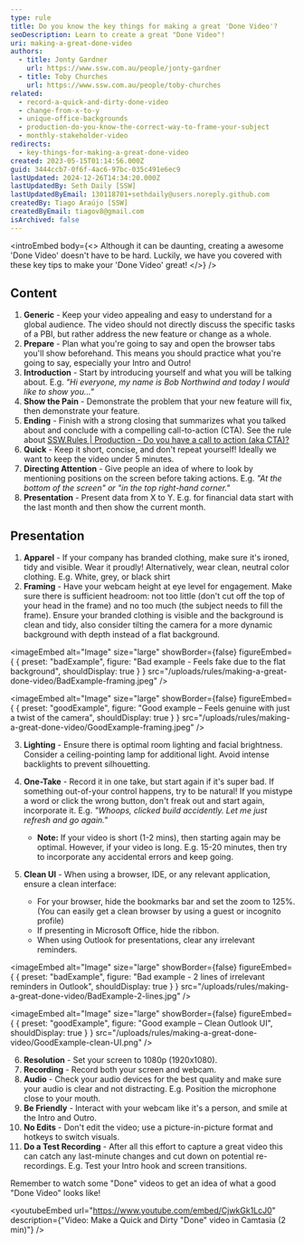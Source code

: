 ```yaml
---
type: rule
title: Do you know the key things for making a great 'Done Video'?
seoDescription: Learn to create a great "Done Video"!
uri: making-a-great-done-video
authors:
  - title: Jonty Gardner
    url: https://www.ssw.com.au/people/jonty-gardner
  - title: Toby Churches
    url: https://www.ssw.com.au/people/toby-churches
related:
  - record-a-quick-and-dirty-done-video
  - change-from-x-to-y
  - unique-office-backgrounds
  - production-do-you-know-the-correct-way-to-frame-your-subject
  - monthly-stakeholder-video
redirects:
  - key-things-for-making-a-great-done-video
created: 2023-05-15T01:14:56.000Z
guid: 3444ccb7-0f6f-4ac6-97bc-035c491e6ec9
lastUpdated: 2024-12-26T14:34:20.000Z
lastUpdatedBy: Seth Daily [SSW]
lastUpdatedByEmail: 130118701+sethdaily@users.noreply.github.com
createdBy: Tiago Araújo [SSW]
createdByEmail: tiagov8@gmail.com
isArchived: false
---
```

<introEmbed
  body={<>
Although it can be daunting, creating a awesome 'Done Video' doesn't have to be hard. Luckily, we have you covered with these key tips to make your 'Done Video' great!
  </>}
/>
## Content

1. **Generic** - Keep your video appealing and easy to understand for a global audience. The video should not directly discuss the specific tasks of a PBI, but rather address the new feature or change as a whole.
2. **Prepare** - Plan what you're going to say and open the browser tabs you'll show beforehand. This means you should practice what you're going to say, especially your Intro and Outro!
3. **Introduction** - Start by introducing yourself and what you will be talking about. E.g. *"Hi everyone, my name is Bob Northwind and today I would like to show you..."*
4. **Show the Pain** - Demonstrate the problem that your new feature will fix, then demonstrate your feature.
5. **Ending** - Finish with a strong closing that summarizes what you talked about and conclude with a compelling call-to-action (CTA). See the rule about [SSW.Rules | Production - Do you have a call to action (aka CTA)?](/production-do-you-add-a-call-to-action/)
6. **Quick** - Keep it short, concise, and don't repeat yourself! Ideally we want to keep the video under 5 minutes.
7. **Directing Attention** - Give people an idea of where to look by mentioning positions on the screen before taking actions. E.g. *"At the bottom of the screen" or "in the top right-hand corner."*
8. **Presentation** -  Present data from X to Y. E.g. for financial data start with the last month and then show the current month.

## Presentation

1. **Apparel** - If your company has branded clothing, make sure it's ironed, tidy and visible. Wear it proudly! Alternatively, wear clean, neutral color clothing. E.g. White, grey, or black shirt
2. **Framing** - Have your webcam height at eye level for engagement. Make sure there is sufficient headroom: not too little (don't cut off the top of your head in the frame) and no too much (the subject needs to fill the frame). Ensure your branded clothing is visible and the background is clean and tidy, also consider tilting the camera for a more dynamic background with depth instead of a flat background.

<imageEmbed
  alt="Image"
  size="large"
  showBorder={false}
  figureEmbed={ {
    preset: "badExample",
    figure: "Bad example - Feels fake due to the flat background",
    shouldDisplay: true
  } }
  src="/uploads/rules/making-a-great-done-video/BadExample-framing.jpeg"
/>


<imageEmbed
  alt="Image"
  size="large"
  showBorder={false}
  figureEmbed={ {
    preset: "goodExample",
    figure: "Good example – Feels genuine with just a twist of the camera",
    shouldDisplay: true
  } }
  src="/uploads/rules/making-a-great-done-video/GoodExample-framing.jpeg"
/>


3. **Lighting** - Ensure there is optimal room lighting and facial brightness. Consider a ceiling-pointing lamp for additional light. Avoid intense backlights to prevent silhouetting.
4. **One-Take** - Record it in one take, but start again if it's super bad. If something out-of-your control happens, try to be natural! If you mistype a word or click the wrong button, don't freak out and start again, incorporate it. E.g. *"Whoops, clicked build accidently. Let me just refresh and go again."*
   * **Note:** If your video is short (1-2 mins), then starting again may be optimal. However, if your video is long. E.g. 15-20 minutes, then try to incorporate any accidental errors and keep going.

5. **Clean UI** - When using a browser, IDE, or any relevant application, ensure a clean interface:
   * For your browser, hide the bookmarks bar and set the zoom to 125%. (You can easily get a clean browser by using a guest or incognito profile)
   * If presenting in Microsoft Office, hide the ribbon.
   * When using Outlook for presentations, clear any irrelevant reminders.

<imageEmbed
  alt="Image"
  size="large"
  showBorder={false}
  figureEmbed={ {
    preset: "badExample",
    figure: "Bad example - 2 lines of irrelevant reminders in Outlook",
    shouldDisplay: true
  } }
  src="/uploads/rules/making-a-great-done-video/BadExample-2-lines.jpg"
/>


<imageEmbed
  alt="Image"
  size="large"
  showBorder={false}
  figureEmbed={ {
    preset: "goodExample",
    figure: "Good example – Clean Outlook UI",
    shouldDisplay: true
  } }
  src="/uploads/rules/making-a-great-done-video/GoodExample-clean-UI.png"
/>


6. **Resolution** - Set your screen to 1080p (1920x1080).
7. **Recording** - Record both your screen and webcam.
8. **Audio** - Check your audio devices for the best quality and make sure your audio is clear and not distracting. E.g. Position the microphone close to your mouth.
9. **Be Friendly** - Interact with your webcam like it's a person, and smile at the Intro and Outro.
10. **No Edits** - Don't edit the video; use a picture-in-picture format and hotkeys to switch visuals.
11. **Do a Test Recording** - After all this effort to capture a great video this can catch any last-minute changes and cut down on potential re-recordings. E.g. Test your Intro hook and screen transitions.

Remember to watch some "Done" videos to get an idea of what a good "Done Video" looks like!


<youtubeEmbed url="https://www.youtube.com/embed/CjwkGk1LcJ0" description={"Video: Make a Quick and Dirty \"Done\" video in Camtasia (2 min)"} />
